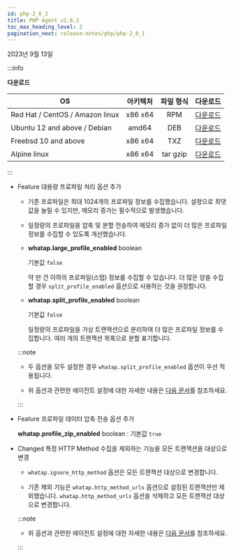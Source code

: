 ```yaml
---
id: php-2_6_2
title: PHP Agent v2.6.2
toc_max_heading_level: 2
pagination_next: release-notes/php/php-2_6_1
---
```


2023년 9월 13일

:::info

**다운로드**

| OS | 아키텍처 | 파일 형식 | 다운로드 |
| - | :-: | :-: | :-: |
| Red Hat / CentOS / Amazon linux | x86 x64 | RPM | [다운로드](http://repo.whatap.io/centos/6/x86_64/whatap-php-2.6-2.x86_64.rpm) |
| Ubuntu 12 and above / Debian | amd64 | DEB | [다운로드](http://repo.whatap.io/debian/unstable/whatap-php_2.6.2_amd64.deb) |
| Freebsd 10 and above | x86 x64 | TXZ | [다운로드](http://repo.whatap.io/freebsd/10/whatap-php-2.6.2.txz) |
| Alpine linux | x86 x64 | tar gzip | [다운로드](http://repo.whatap.io/alpine/x86_64/whatap-php-2.6.2.tar.gz) |

:::

* <Status>Feature</Status> 대용량 프로파일 처리 옵션 추가

  - 기존 프로파일은 최대 1024개의 프로파일 정보를 수집했습니다. 설정으로 최댓값을 늘릴 수 있지만, 메모리 증가는 필수적으로 발생했습니다.
  
  - 일정량의 프로파일을 압축 및 분할 전송하여 메모리 증가 없이 더 많은 프로파일 정보를 수집할 수 있도록 개선했습니다.
  
  - **whatap.large_profile_enabled** <span class='type'>boolean</span>

    기본값 `false`

    약 만 건 이하의 프로파일(스탭) 정보를 수집할 수 있습니다. 더 많은 양을 수집할 경우 `split_profile_enabled` 옵션으로 사용하는 것을 권장합니다.

  - **whatap.split_profile_enabled** <span class='type'>boolean</span>

    기본값 `false`

    일정량의 프로파일을 가상 트랜잭션으로 분리하여 더 많은 프로파일 정보를 수집합니다. 여러 개의 트랜잭션 목록으로 분할 표기합니다.

  :::note

  * 두 옵션을 모두 설정한 경우 `whatap.split_profile_enabled` 옵션이 우선 적용됩니다.

  * 위 옵션과 관련한 에이전트 설정에 대한 자세한 내용은 [다음 문서](../../php/agent-transaction)를 참조하세요.

  :::

* <Status>Feature</Status> 프로파일 데이터 압축 전송 옵션 추가
  
  **whatap.profile_zip_enabled** <span class='type'>boolean</span> : 기본값 `true`

- <Status>Changed</Status> 특정 HTTP Method 수집을 제외하는 기능을 모든 트랜잭션을 대상으로 변경

  - `whatap.ignore_http_method` 옵션은 모든 트랜잭션 대상으로 변경합니다.

  - 기존 제외 기능은 `whatap.http_method_urls` 옵션으로 설정된 트랜잭션만 제외했습니다. `whatap.http_method_urls` 옵션을 삭제하고 모든 트랜잭션 대상으로 변경합니다.

  :::note

  * 위 옵션과 관련한 에이전트 설정에 대한 자세한 내용은 [다음 문서](../../php/agent-transaction)를 참조하세요.

  :::
  